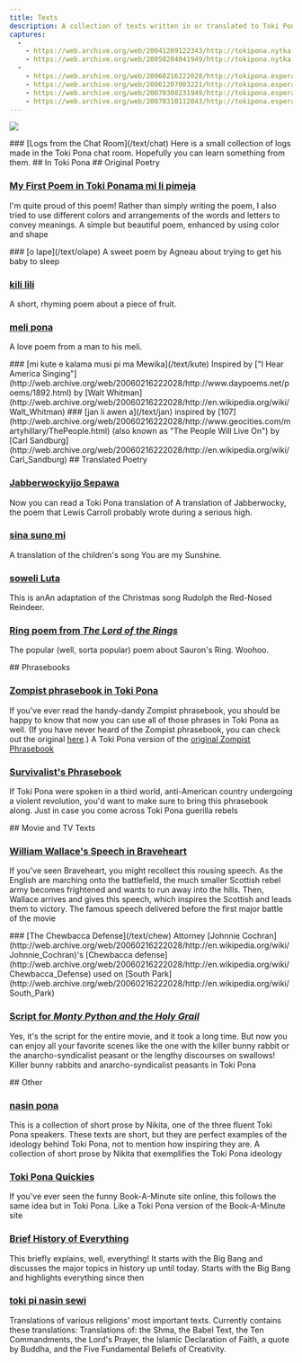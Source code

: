 ```yaml
---
title: Texts
description: A collection of texts written in or translated to Toki Pona
captures:
  -
    - https://web.archive.org/web/20041209122343/http://tokipona.nytka.org:80/text/text.html
    - https://web.archive.org/web/20050204041949/http://tokipona.nytka.org:80/text/text.html
  -
    - https://web.archive.org/web/20060216222028/http://tokipona.esperanto-jeunes.org:80/text/text.html
    - https://web.archive.org/web/20061207003221/http://tokipona.esperanto-jeunes.org:80/text/text.html
    - https://web.archive.org/web/20070308231949/http://tokipona.esperanto-jeunes.org:80/text/text.html
    - https://web.archive.org/web/20070310112043/http://tokipona.esperanto-jeunes.org:80/text/text.html
---
```


![](/images/text.jpg)

<Change till={1}>
### [Logs from the Chat Room](/text/chat)
Here is a small collection of logs made in the Toki Pona chat room. Hopefully you can learn something from them.
</Change>

<Change till={1}>
## In Toki Pona
</Change>

<Change from={1}>
## Original Poetry
</Change>

### [<Change till={1}>My First Poem in Toki Pona</Change><Change from={1}>ma mi li pimeja</Change>](/text/lape)
<Change till={1}>I'm quite proud of this poem! Rather than simply writing the poem, I also tried to use different colors and arrangements of the words and letters to convey meanings.</Change>
<Change from={1}>A simple but beautiful poem, enhanced by using color and shape</Change>

<Change from={1}>
### [o lape](/text/olape)
A sweet poem by Agneau about trying to get his baby to sleep
</Change>

### [kili lili](/text/kili)
A short, rhyming poem about a piece of fruit.

### [meli pona](/text/meli)
A love poem from a man to his meli.

<Change from={1}>
### [mi kute e kalama musi pi ma Mewika](/text/kute)
Inspired by ["I Hear America Singing"](http://web.archive.org/web/20060216222028/http://www.daypoems.net/poems/1892.html) by [Walt Whitman](http://web.archive.org/web/20060216222028/http://en.wikipedia.org/wiki/Walt_Whitman)
</Change>

<Change from={1}>
### [jan li awen a](/text/jan)
inspired by [107](http://web.archive.org/web/20060216222028/http://www.geocities.com/martyhillary/ThePeople.html) (also known as "The People Will Live On") by [Carl Sandburg](http://web.archive.org/web/20060216222028/http://en.wikipedia.org/wiki/Carl_Sandburg)
</Change>

<Change from={1}>
## Translated Poetry
</Change>

### [<Change till={1}>Jabberwocky</Change><Change from={1}>ijo Sepawa</Change>](/text/jabberwock)
<Change till={1}>Now you can read a Toki Pona translation of</Change> <Change from={1}>A translation of Jabberwocky,</Change> the poem that Lewis Carroll probably wrote during a serious high.

### [sina suno mi](/text/sun)
A translation of the children's song You are my Sunshine.


### [soweli Luta](/text/rudolph)
<Change till={1}>This is an</Change><Change from={1}>An</Change> adaptation of the Christmas song Rudolph the Red-Nosed Reindeer.


### [Ring poem from _The Lord of the Rings_](/text/ring)
The <Change till={1}>popular (well, sorta popular)</Change> poem about Sauron's Ring. Woohoo.

<Change from={1}>
## Phrasebooks
</Change>

### [Zompist phrasebook <Change from={1}>in Toki Pona</Change>](/text/zompist)
<Change till={1}>If you've ever read the handy-dandy Zompist phrasebook, you should be happy to know that now you can use all of those phrases in Toki Pona as well. (If you have never heard of the Zompist phrasebook, you can check out the original [here](https://web.archive.org/web/20041209122343/http://www.zompist.com/phrases.html).)</Change>
<Change from={1}>A Toki Pona version of the [original Zompist Phrasebook](http://web.archive.org/web/20060216222028/http://www.zompist.com/phrases.html)</Change>

### [Survivalist's Phrasebook](/text/survive)
<Change till={1}>If Toki Pona were spoken in a third world, anti-American country undergoing a violent revolution, you'd want to make sure to bring this phrasebook along.</Change>
<Change from={1}>Just in case you come across Toki Pona guerilla rebels</Change>


<Change from={1}>
## Movie and TV Texts
</Change>

### [William Wallace's Speech in Braveheart](/text/braveheart)
<Change till={1}>If you've seen Braveheart, you might recollect this rousing speech. As the English are marching onto the battlefield, the much smaller Scottish rebel army becomes frightened and wants to run away into the hills. Then, Wallace arrives and gives this speech, which inspires the Scottish and leads them to victory.</Change>
<Change from={1}>The famous speech delivered before the first major battle of the movie</Change>


<Change from={1}>
### [The Chewbacca Defense](/text/chew)
Attorney [Johnnie Cochran](http://web.archive.org/web/20060216222028/http://en.wikipedia.org/wiki/Johnnie_Cochran)'s [Chewbacca defense](http://web.archive.org/web/20060216222028/http://en.wikipedia.org/wiki/Chewbacca_Defense) used on [South Park](http://web.archive.org/web/20060216222028/http://en.wikipedia.org/wiki/South_Park)
</Change>

### [Script for _Monty Python and the Holy Grail_](/text/mphg)
<Change till={1}>Yes, it's the script for the entire movie, and it took a long time. But now you can enjoy all your favorite scenes like the one with the killer bunny rabbit or the anarcho-syndicalist peasant or the lengthy discourses on swallows!</Change>
<Change from={1}>Killer bunny rabbits and anarcho-syndicalist peasants in Toki Pona</Change>

<Change from={1}>
## Other
</Change>


### [nasin pona](/_others/nikita/intro)
<Change till={1}>This is a collection of short prose by Nikita, one of the three fluent Toki Pona speakers. These texts are short, but they are perfect examples of the ideology behind Toki Pona, not to mention how inspiring they are.</Change>
<Change from={1}>A collection of short prose by Nikita that exemplifies the Toki Pona ideology</Change>

### [Toki Pona Quickies](/text/quickies)
<Change till={1}>If you've ever seen the funny Book-A-Minute site online, this follows the same idea but in Toki Pona.</Change>
<Change from={1}>Like a Toki Pona version of the Book-A-Minute site</Change>

### [Brief History of Everything](/text/hista)
<Change till={1}>This briefly explains, well, everything! It starts with the Big Bang and discusses the major topics in history up until today.</Change>
<Change from={1}>Starts with the Big Bang and highlights everything since then</Change>

### [toki pi nasin sewi](/text/tokisewi)
<Change till={1}>Translations of various religions' most important texts. Currently contains these translations: </Change>
<Change from={1}>Translations of:</Change> the Shma, the Babel Text, the Ten Commandments, the Lord's Prayer, the Islamic Declaration of Faith, a quote by Buddha, and the Five Fundamental Beliefs of Creativity.

